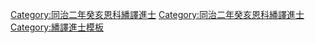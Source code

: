 {{Navbox
|name =同治二年癸亥恩科繙譯進士金榜
|title =同治二年癸亥恩科（[[1863年]]）繙譯進士金榜
|titlestyle = background-color:#FFD700;
|image =
|style = width:100%;text-align:center; 
|groupstyle = text-align:center; background-color:#FFD700;
|liststyle = text-align:center;
|state = {{{state<includeonly>|collapsed</includeonly>}}}
|group1 = 京旗<br>共1名
|list1 = [[福泉（翻译进士）|福泉]]

|group2 = 駐防<br>共2名
|list2 = [[張正紀]]（廣州駐防漢軍正黃旗） - [[談廣慶]]（廣州駐防漢軍鑲白旗）

|belowstyle = text-align: center; background-color:#FFD700;
|below='''前一科：[[Template:同治元年壬戌科繙譯進士金榜|同治元年壬戌繙譯科]]　'''·'''　後一科：[[Template:同治四年乙丑科繙譯進士金榜|同治四年乙丑繙譯科]]'''<br>'''同科文武進士：[[Template:同治二年癸亥恩科殿試金榜|同治二年癸亥文恩科]]、[[Template:同治二年癸亥恩科武殿試金榜|同治二年癸亥武恩科]]'''
}}
[[Category:同治二年癸亥恩科繙譯進士]]
<noinclude>[[Category:同治二年癸亥恩科繙譯進士]][[Category:繙譯進士模板]]{{DEFAULTSORT:*}}</noinclude>